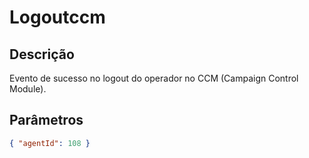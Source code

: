 # Logoutccm

## Descrição

Evento de sucesso no logout do operador no CCM (Campaign Control Module).

## Parâmetros

```json copy
{ "agentId": 108 }
```
